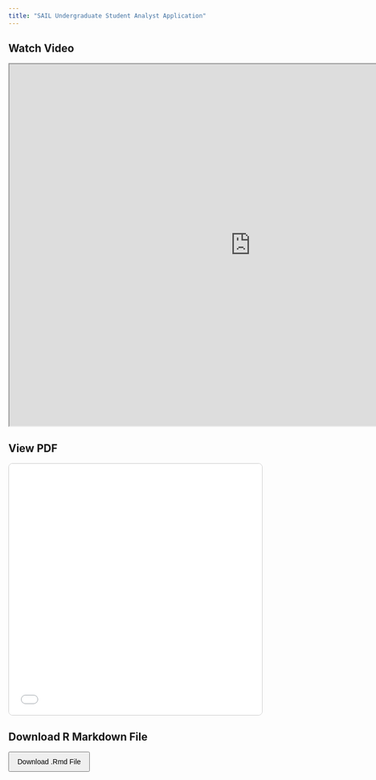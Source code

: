 ```yaml
---
title: "SAIL Undergraduate Student Analyst Application"
---
```


<h2>Watch Video</h2>

<iframe src="https://drive.google.com/file/d/1SR_RpecxTM59Fz41SxAt_vMsgcecABCb/preview" width="960" height="720" allow="autoplay"></iframe>

<h2>View PDF</h2>

<iframe src="attachments/SAIL-USA-2025-R.pdf" width="100%" height="500px" style="border: 1px solid #ccc; border-radius: 8px;">

</iframe>

<h2>Download R Markdown File</h2>

<a href="attachments/SAIL-USA-2025-R.Rmd" download> <button style="padding: 10px 16px; font-size: 1em; cursor: pointer;"> Download .Rmd File </button> </a>
